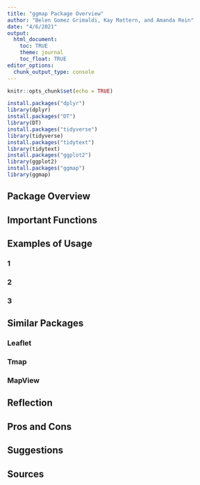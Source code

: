 ```yaml
---
title: "ggmap Package Overview"
author: "Belen Gomez Grimaldi, Kay Mattern, and Amanda Rein"
date: "4/6/2021"
output:
  html_document:
    toc: TRUE
    theme: journal
    toc_float: TRUE
editor_options: 
  chunk_output_type: console
---
```


```r
knitr::opts_chunk$set(echo = TRUE)
```

```r
install.packages("dplyr")
library(dplyr)
install.packages("DT")
library(DT)
install.packages("tidyverse")
library(tidyverse)
install.packages("tidytext")
library(tidytext)
install.packages("ggplot2")
library(ggplot2)
install.packages("ggmap")
library(ggmap)
```

## Package Overview

## Important Functions

## Examples of Usage {.tabset}

### 1

### 2

### 3

## Similar Packages {.tabset}

### Leaflet

### Tmap 

### MapView

## Reflection

## Pros and Cons

## Suggestions

## Sources
